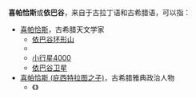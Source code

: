 '''喜帕恰斯'''或'''依巴谷'''，来自于古拉丁语和古希腊语，可以指：
*[[喜帕恰斯|喜帕恰斯]]，古希腊天文学家
**[[依巴谷环形山|依巴谷环形山]]
**{{le|喜帕恰斯 (火星环形山)|Hipparchus (Martian crater)|喜帕恰斯环形山}}
**[[小行星4000|小行星4000]]
**[[依巴谷卫星|依巴谷卫星]]
*[[喜帕恰斯_(庇西特拉图之子)|喜帕恰斯 (庇西特拉图之子)]]，古希腊雅典政治人物
**《{{le|喜帕恰斯篇|Hipparchus (dialogue)}}》

{{Disambiguation|X|Cat=四字人名译名消歧义}}